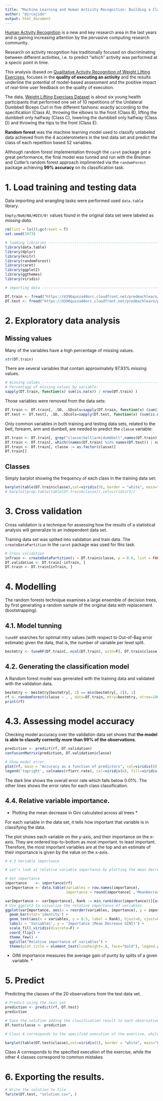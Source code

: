 ```yaml
---
title: "Machine Learning and Human Activity Recognition: Building a Classifier for Wearable Accelerometers’ Data"
author: "@jrcajide"
output: html_document
---
```


[Human Activity Recognition](https://en.wikipedia.org/wiki/Activity_recognition) is a new and key research area in the last years and is gaining increasing attention by the pervasive computing research community. 

Research on activity recognition has traditionally focused on discriminating between different activities, i.e. to predict "which" activity was performed at a specic point in time. 

This analysis (based on [Qualitative Activity Recognition of Weight Lifting Exercises](http://groupware.les.inf.puc-rio.br/work.jsf?p1=11201), focuses in the **quality of executing an activity** and the results underline the potential of model-based assessment and the positive impact of real-time user feedback on the quality of execution.

The data, [Weight Lifting Exercises Dataset](http://groupware.les.inf.puc-rio.br/har) is about six young health participants that performed one set of 10 repetitions of the Unilateral Dumbbell Biceps Curl in five different fashions: exactly according to the specification (Class A), throwing the elbows to the front (Class B), lifting the dumbbell only halfway (Class C), lowering the dumbbell only halfway (Class D) and throwing the hips to the front (Class E).

**Random forest** was the machine learning model used to classify unlabeled data achieved from the 4 accelerometers in the test data set and predict the class of each repetition based 52 variables.

Although random forest implementation through the `caret` package got a great performance, the final model was tunned and run with the Breiman and Cutler's random forest approach implimented via the `randomForest` package achieving **99% accuracy** on its classification task.

# 1. Load training and testing data

Data importing and wrangling tasks were performed used `data.table` library. 

`Empty/NaN/NA/#DIV/0!` values found in the original data set were labeled as *missing data*. 

```r
rm(list = ls());gc(reset = T)
set.seed(1973)

# loading libraries -------------------------------------------------------
library(data.table)
library(dplyr)
library(knitr)
library(randomForest)
library(caret)
library(ggplot2)
library(ggthemes)
library(viridis)

# importing data ----------------------------------------------------------

DT.train <- fread("https://d396qusza40orc.cloudfront.net/predmachlearn/pml-training.csv", stringsAsFactors = F, drop = 'V1', na.strings = c('','#DIV/0!','NA'))
DT.test <- fread("https://d396qusza40orc.cloudfront.net/predmachlearn/pml-testing.csv", stringsAsFactors = F, drop = 'V1', na.strings = c('','#DIV/0!','NA'))
```

# 2. Exploratory data analysis

## Missing values
Many of the variables have a high percentage of missing values.

```r
str(DT.train)
```


There are several variables that contain approximately 97.93% missing values.

```r
# missing values ----------------------------------------------------------
# Percentagg of missing values by variable:
sapply(DT.train, function(x) sum(is.na(x)) / nrow(DT.train) )
```

Those variables were removed from the data sets:
```r
DT.train <- DT.train[, .SD, .SDcols=sapply(DT.train, function(x) (sum(is.na(x))) / nrow(DT.train)) < 0.9793089  ]
DT.test <- DT.test[, .SD, .SDcols=sapply(DT.test, function(x) (sum(is.na(x))) / nrow(DT.test)) < 0.9793089  ]
```

Only common variables in both training and testing data sets, related to the belt, forearm, arm and dumbell, are needed to predict the `classe` variable:

```r
DT.train <- DT.train[, grep("classe|belt|arm|dumbbell",names(DT.train)), with=F]
DT.train <- DT.train[, which((names(DT.train) %in% names(DT.test)) | names(DT.train)=="classe"), with=F]
DT.train <- DT.train[, classe := as.factor(classe)]
DT.train[]
```

## Classes

Simply barplot showing the frequency of each class in the training data set:

```r
barplot(table(DT.train$classe),col=viridis(5), border = "white", main="Classes for repetitions of the Unilateral Dumbbell Biceps Curl", sub="Exactly according to the specification (Class A), mistakes (Class B to E)")
# barplot(prop.table(table(DT.train$classe)),col=viridis(5))
```





# 3. Cross validation

Cross validation is a technique for assessing how the results of a statistical analysis will generalize to an independent data set. 

Training data set was splited into validation and train data. The `createDataPartition` in the `caret` package was used for this task.

```r
# Cross validation
inTrain <- createDataPartition(y = DT.train$classe, p = 0.6, list = FALSE)
DT.validation <- DT.train[-inTrain, ]
DT.train <- DT.train[inTrain, ] 
```

# 4. Modelling

The random forests technique examines a large ensemble of decision trees, by first generating a random sample of the original data with replacement (bootstrapping).

## 4.1. Model tunning

`tuneRF` searches for optimal mtry values (with respect to Out-of-Bag error estimate) given the data, that is, the number of variable per level split.

```r
bestmtry <- tuneRF(DT.train[,-ncol(DT.train), with=F], DT.train$classe, ntreeTry=100, stepFactor=1.5, improve=0.01, trace=TRUE, plot=TRUE, dobest=FALSE)
```

## 4.2. Generating the classification model

A Random forest model was generated with the training data and validated with the validation data. 


```r
bestmtry <- bestmtry[bestmtry[, 2] == min(bestmtry[, 2]), 1]
rf <- randomForest(classe ~ . , data=DT.train, mtry=bestmtry, ntree=1000, keep.forest=TRUE, importance=TRUE, test=DT.validation)
print(rf)

```


# 4.3. Assessing model accuracy

Checking model accuracy over the validation data set shows that **the model is able to classify correctly more than 99% of the observations**.

```r
prediction <- predict(rf, DT.validation)
confusionMatrix(prediction, DT.validation$classe)
```

```r
# Show model error
plot(rf, main = "Accuracy as a function of predictors", col=viridis(6))
legend('topright', colnames(rf$err.rate), col=viridis(6), fill=viridis(6))

```

The dark line shows the overall error rate which falls below 0.01%. The other lines shows the error rates for each class classification. 


## 4.4. Relative variable importance.

* Plotting the mean decrease in Gini calculated across all trees *

For each variable in the data set, it tells how important that variable is in classifying the data. 

The plot shows each variable on the y-axis, and their importance on the x-axis. They are ordered top-to-bottom as most important. to least important. Therefore, the most important variables are at the top and an estimate of their importance is given by the value on the x-axis.

```r
# 4.3 Variable importance

# Let’s look at relative variable importance by plotting the mean decrease in Gini calculated across all trees.

# Get importance
importance    <- importance(rf)
varImportance <- data.table(variables = row.names(importance), 
                            importance = round(importance[ ,'MeanDecreaseGini'],2))

varImportance <- varImportance[, Rank := min_rank(desc(importance))][order((Rank)),]
# Use ggplot2 to visualize the relative importance of variables
ggplot(varImportance, aes(x = reorder(variables, importance), y = importance, fill = importance)) +
  geom_bar(stat='identity') + 
  geom_text(aes(x = variables, y = 0.5, label = Rank), hjust=0, vjust=0.55, size = 3, colour = 'white') +
  labs(x = 'Variables', y = 'Importance (Mean Decrease GINI)') +
  scale_fill_viridis(discrete=F) +
  coord_flip() + 
  theme_few() +
  ggtitle("Relative importance of variables") + 
  theme(plot.title = element_text(lineheight=.8, face="bold"), legend.position="none") 
```

* GINI importance measures the average gain of purity by splits of a given variable. *



# 5. Predict
Predicting the classes of the 20 observations from the test data set. 

```r
# Predict using the test set
prediction <- predict(rf, DT.test)
prediction
```

```r
# Save the solution adding the clasification result to each observation in the test set
DT.test$classe <- prediction

# Class A corresponds to the specified execution of the exercise, while the other 4 classes correspond to common mistakes

barplot(table(DT.test$classe),col=viridis(5), border = "white", main="Labels assigned by the model", sub="")
```

Class A corresponds to the specified execution of the exercise, while the other 4 classes correspond to common mistakes

# 6. Exporting the results.
```r
# Write the solution to file
fwrite(DT.test, "solution.csv", )
```

